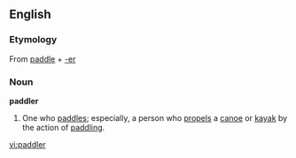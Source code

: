 ==English==
===Etymology===
{{wikipedia}}
From [[paddle]] + [[-er]]

===Noun===
'''paddler'''
#One who [[paddle]]s; especially, a person who [[propels]] a [[canoe]] or [[kayak]] by the action of [[paddling]].

[[vi:paddler]]